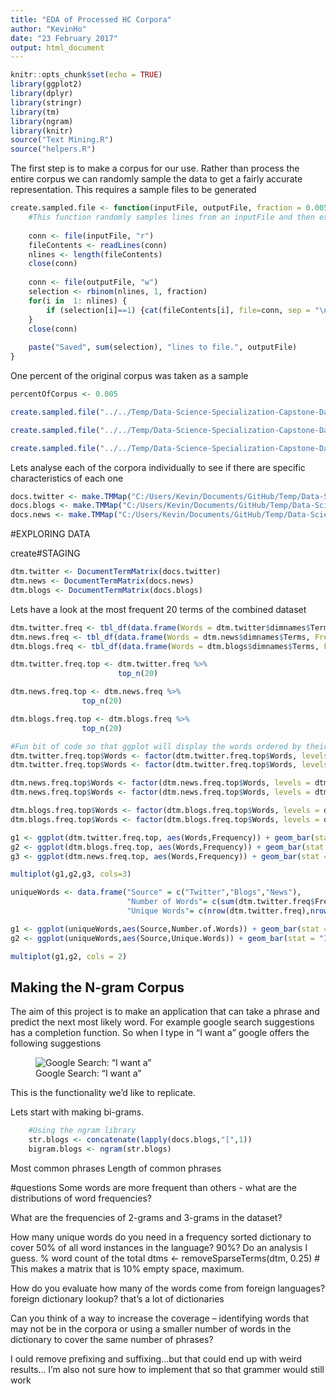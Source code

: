 ```yaml
---
title: "EDA of Processed HC Corpora"
author: "KevinHo"
date: "23 February 2017"
output: html_document
---
```


```r
knitr::opts_chunk$set(echo = TRUE)
library(ggplot2)
library(dplyr)
library(stringr)
library(tm)
library(ngram)
library(knitr)
source("Text Mining.R")
source("helpers.R")
```

The first step is to make a corpus for our use. Rather than process the entire corpus we can randomly sample the data to get a fairly accurate representation. This requires a sample files to be generated

```r
create.sampled.file <- function(inputFile, outputFile, fraction = 0.005) {
    #This function randomly samples lines from an inputFile and then exports it into an outputFile
    
    conn <- file(inputFile, "r")
    fileContents <- readLines(conn)
    nlines <- length(fileContents)
    close(conn)
    
    conn <- file(outputFile, "w")
    selection <- rbinom(nlines, 1, fraction)
    for(i in  1: nlines) {
        if (selection[i]==1) {cat(fileContents[i], file=conn, sep = "\n")}
    }
    close(conn)
    
    paste("Saved", sum(selection), "lines to file.", outputFile)
}
```

One percent of the original corpus was taken as a sample

```r
percentOfCorpus <- 0.005

create.sampled.file("../../Temp/Data-Science-Specialization-Capstone-Data/en_US.news.txt","../../Temp/Data-Science-Specialization-Capstone-Data/Sampled/news/en_US.news_Sampled.txt", fraction = percentOfCorpus)

create.sampled.file("../../Temp/Data-Science-Specialization-Capstone-Data/en_US.blogs.txt","../../Temp/Data-Science-Specialization-Capstone-Data/Sampled/blogs/en_US.blogs_Sampled.txt", fraction = percentOfCorpus)

create.sampled.file("../../Temp/Data-Science-Specialization-Capstone-Data/en_US.twitter.txt","../../Temp/Data-Science-Specialization-Capstone-Data/Sampled/twitter/en_US.twitter_Sampled.txt", fraction = percentOfCorpus)

```


Lets analyse each of the corpora individually to see if there are specific characteristics of each one
```r
docs.twitter <- make.TMMap("C:/Users/Kevin/Documents/GitHub/Temp/Data-Science-Specialization-Capstone-Data/Sampled/twitter")
docs.blogs <- make.TMMap("C:/Users/Kevin/Documents/GitHub/Temp/Data-Science-Specialization-Capstone-Data/Sampled/blogs")
docs.news <- make.TMMap("C:/Users/Kevin/Documents/GitHub/Temp/Data-Science-Specialization-Capstone-Data/Sampled/news")

```

#EXPLORING DATA


create#STAGING

```r
dtm.twitter <- DocumentTermMatrix(docs.twitter)   
dtm.news <- DocumentTermMatrix(docs.news)   
dtm.blogs <- DocumentTermMatrix(docs.blogs)   
```

Lets have a look at the most frequent 20 terms of the combined dataset
```r
dtm.twitter.freq <- tbl_df(data.frame(Words = dtm.twitter$dimnames$Terms, Frequency = colSums(as.matrix(dtm.twitter))))
dtm.news.freq <- tbl_df(data.frame(Words = dtm.news$dimnames$Terms, Frequency = colSums(as.matrix(dtm.news))))
dtm.blogs.freq <- tbl_df(data.frame(Words = dtm.blogs$dimnames$Terms, Frequency = colSums(as.matrix(dtm.blogs))))

dtm.twitter.freq.top <- dtm.twitter.freq %>%
                        top_n(20)

dtm.news.freq.top <- dtm.news.freq %>%
                top_n(20)

dtm.blogs.freq.top <- dtm.blogs.freq %>%
                top_n(20)

#Fun bit of code so that ggplot will display the words ordered by their value
dtm.twitter.freq.top$Words <- factor(dtm.twitter.freq.top$Words, levels = dtm.twitter.freq.top$Words)
dtm.twitter.freq.top$Words <- factor(dtm.twitter.freq.top$Words, levels = dtm.twitter.freq.top$Words[order(dtm.twitter.freq.top$Frequency)])

dtm.news.freq.top$Words <- factor(dtm.news.freq.top$Words, levels = dtm.news.freq.top$Words)
dtm.news.freq.top$Words <- factor(dtm.news.freq.top$Words, levels = dtm.news.freq.top$Words[order(dtm.news.freq.top$Frequency)])

dtm.blogs.freq.top$Words <- factor(dtm.blogs.freq.top$Words, levels = dtm.blogs.freq.top$Words)
dtm.blogs.freq.top$Words <- factor(dtm.blogs.freq.top$Words, levels = dtm.blogs.freq.top$Words[order(dtm.blogs.freq.top$Frequency)])

g1 <- ggplot(dtm.twitter.freq.top, aes(Words,Frequency)) + geom_bar(stat = "Identity") + coord_flip() + labs(title = "Top 20 Words in Twitter Corpus")
g2 <- ggplot(dtm.blogs.freq.top, aes(Words,Frequency)) + geom_bar(stat = "Identity") + coord_flip() + labs(title = "Top 20 Words in Blogs Corpus")
g3 <- ggplot(dtm.news.freq.top, aes(Words,Frequency)) + geom_bar(stat = "Identity") + coord_flip() + labs(title = "Top 20 Words in News Corpus")

multiplot(g1,g2,g3, cols=3)
```

```r
uniqueWords <- data.frame("Source" = c("Twitter","Blogs","News"),
                          "Number of Words"= c(sum(dtm.twitter.freq$Frequency),sum(dtm.blogs.freq$Frequency),sum(dtm.news.freq$Frequency)),
                          "Unique Words"= c(nrow(dtm.twitter.freq),nrow(dtm.blogs.freq),nrow(dtm.news.freq)))

g1 <- ggplot(uniqueWords,aes(Source,Number.of.Words)) + geom_bar(stat = "Identity")
g2 <- ggplot(uniqueWords,aes(Source,Unique.Words)) + geom_bar(stat = "Identity")

multiplot(g1,g2, cols = 2)

```



## Making the N-gram Corpus

The aim of this project is to make an application that can take a phrase and predict the next most likely word. For example google search suggestions has a completion function. So when I type in "I want a" google offers the following suggestions


![Google Search: "I want a"](Google Suggestions.png)

This is the functionality we'd like to replicate.


Lets start with making bi-grams.

``` r
    #Using the ngram library
    str.blogs <- concatenate(lapply(docs.blogs,"[",1))
    bigram.blogs <- ngram(str.blogs)
```

Most common phrases
Length of common phrases



#questions
Some words are more frequent than others - what are the distributions of word frequencies?

What are the frequencies of 2-grams and 3-grams in the dataset?

How many unique words do you need in a frequency sorted dictionary to cover 50% of all word instances in the language? 90%?
Do an analysis I guess. % word count of the total 
dtms <- removeSparseTerms(dtm, 0.25) # This makes a matrix that is 10% empty space, maximum.   

How do you evaluate how many of the words come from foreign languages?
foreign dictionary lookup? that's a lot of dictionaries

Can you think of a way to increase the coverage -- identifying words that may not be in the corpora or using a smaller number of words in the dictionary to cover the same number of phrases?

I ould remove prefixing and suffixing...but that could end up with weird results... I'm also not sure how to implement that so that grammer would still work